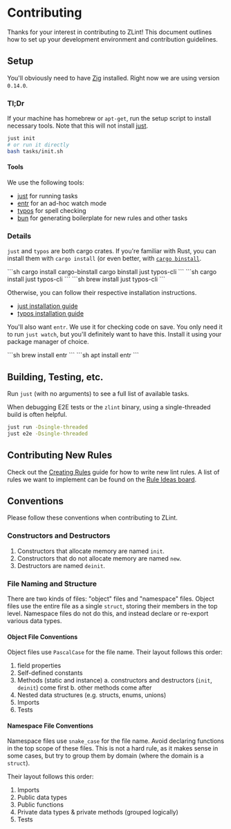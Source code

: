 
# Contributing

Thanks for your interest in contributing to ZLint! This document outlines how to
set up your development environment and contribution guidelines.

## Setup

You'll obviously need to have [Zig](https://ziglang.org/) installed. Right now
we are using version `0.14.0`.

### Tl;Dr

If your machine has homebrew or `apt-get`, run the setup script to install
necessary tools. Note that this will not install [just](https://github.com/casey/just).

```sh
just init
# or run it directly
bash tasks/init.sh
```

#### Tools

We use the following tools:

- [just](https://github.com/casey/just) for running tasks
- [entr](http://eradman.com/entrproject/) for an ad-hoc watch mode
- [typos](https://github.com/crate-ci/typos) for spell checking
- [bun](https://bun.sh/) for generating boilerplate for new rules and other tasks

### Details

`just` and `typos` are both cargo crates. If you're familiar with Rust, you can
install them with `cargo install` (or even better, with [`cargo
binstall`](https://github.com/cargo-bins/cargo-binstall).

<Tabs>
  <TabItem value="cargo-binstall" label="cargo-binstall" default>
    ```sh
    cargo install cargo-binstall
    cargo binstall just typos-cli
    ```
  </TabItem>
  <TabItem value="cargo" label="cargo">
    ```sh
    cargo install just typos-cli
    ```
  </TabItem>
  <TabItem value="homebrew" label="homebrew">
    ```sh
    brew install just typos-cli
    ```
  </TabItem>
</Tabs>

Otherwise, you can follow their respective installation instructions.

- [just installation
  guide](https://github.com/casey/just?tab=readme-ov-file#installation)
- [typos installation
  guide](https://github.com/crate-ci/typos?tab=readme-ov-file#install)

You'll also want `entr`. We use it for checking code on save. You only need it
to run `just watch`, but you'll definitely want to have this. Install it using
your package manager of choice.

<Tabs>
  <TabItem value="brew" label="brew" default>
    ```sh
    brew install entr
    ```
  </TabItem>
  <TabItem value="apt" label="apt">
    ```sh
    apt install entr
    ```
  </TabItem>
</Tabs>

## Building, Testing, etc.

Run `just` (with no arguments) to see a full list of available tasks.

When debugging E2E tests or the `zlint` binary, using a single-threaded build is
often helpful.

```sh
just run -Dsingle-threaded
just e2e -Dsingle-threaded
```

## Contributing New Rules

Check out the [Creating
Rules](https://github.com/DonIsaac/zlint/wiki/Creating-Rules) guide for how to
write new lint rules. A list of rules we want to implement can be found on the
[Rule Ideas board](https://github.com/DonIsaac/zlint/issues/3).

## Conventions

Please follow these conventions when contributing to ZLint.

### Constructors and Destructors

1. Constructors that allocate memory are named `init`.
2. Constructors that do not allocate memory are named `new`.
3. Destructors are named `deinit`.

### File Naming and Structure

There are two kinds of files: "object" files and "namespace" files. Object files
use the entire file as a single `struct`, storing their members in the top
level. Namespace files do not do this, and instead declare or re-export various
data types.

#### Object File Conventions

Object files use `PascalCase` for the file name. Their layout follows this order:

1. field properties
2. Self-defined constants
3. Methods (static and instance)
   a. constructors and destructors (`init`, `deinit`) come first
   b. other methods come after
4. Nested data structures (e.g. structs, enums, unions)
5. Imports
6. Tests

#### Namespace File Conventions

Namespace files use `snake_case` for the file name. Avoid declaring functions in
the top scope of these files. This is not a hard rule, as it makes sense in some
cases, but try to group them by domain (where the domain is a `struct`).

Their layout follows this order:

1. Imports
2. Public data types
3. Public functions
4. Private data types & private methods (grouped logically)
5. Tests
